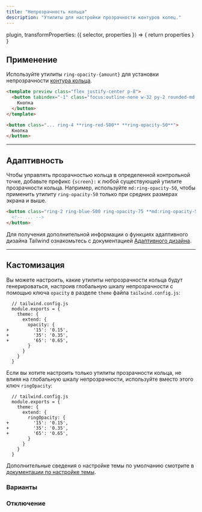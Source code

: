 ```yaml
---
title: "Непрозрачность кольца"
description: "Утилиты для настройки прозрачности контуров колец."
---
```



  plugin,
  transformProperties: ({ selector, properties }) => {
    return properties
  }
}


## Применение

Используйте утилиты `ring-opacity-{amount}` для установки непрозрачности [контура кольца](/docs/ring-width).

```html rose
<template preview class="flex justify-center p-8">
  <button tabindex="-1" class="focus:outline-none w-32 py-2 rounded-md font-semibold text-white bg-red-500 ring-4 ring-red-500 ring-opacity-50">
    Кнопка
  </button>
</template>

<button class="... ring-4 **ring-red-500** **ring-opacity-50**">
  Кнопка
</button>
```

---

## Адаптивность

Чтобы управлять прозрачностью кольца в определенной контрольной точке, добавьте префикс `{screen}:` к любой существующей утилите прозрачности кольца. Например, используйте `md:ring-opacity-50`, чтобы применить утилиту `ring-opacity-50` только при средних размерах экрана и выше.

```html
<button class="ring-2 ring-blue-500 ring-opacity-75 **md:ring-opacity-50**">
  <!-- ... -->
</button>
```

Для получения дополнительной информации о функциях адаптивного дизайна Tailwind ознакомьтесь с документацией [Адаптивного дизайна](/docs/responsive-design).

---

## Кастомизация

Вы можете настроить, какие утилиты непрозрачности кольца будут генерироваться, настроив глобальную шкалу непрозрачности с помощью ключа `opacity` в разделе `theme` файла `tailwind.config.js`:

```diff-js
  // tailwind.config.js
  module.exports = {
    theme: {
      extend: {
        opacity: {
+         '15': '0.15',
+         '35': '0.35',
+         '65': '0.65',
        }
      }
    }
  }
```

Если вы хотите настроить только утилиты прозрачности кольца, не влияя на глобальную шкалу непрозрачности, используйте вместо этого ключ `ringOpacity`:

```diff-js
  // tailwind.config.js
  module.exports = {
    theme: {
      extend: {
        ringOpacity: {
+         '15': '0.15',
+         '35': '0.35',
+         '65': '0.65',
        }
      }
    }
  }
```

Дополнительные сведения о настройке темы по умолчанию смотрите в [документации по настройке темы](/docs/theme#customizing-the-default-theme).

### Варианты

<Variants plugin="ringOpacity" />

### Отключение

<Disabling plugin="ringOpacity" />
